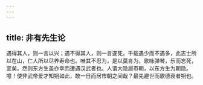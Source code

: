 ```yaml
---
---
---
```

title: 非有先生论
---

遇得其人，则一言以兴；遇不得其人，则一言遂死。千载遇少而不遇多，此志士所以在山，仁人所以尽养寿命也。唯其不忍为，是以莫肯为，歌咏弹琴，乐而忘死，宜矣。然则东方生盖亦幸而遭遇汉武者也。人谓大隐居市朝，以东方生为朝隐。噫！使非武帝爱才知朔如此，敢一日而居市朝之间哉？最先避世而歌德衰者朔也。